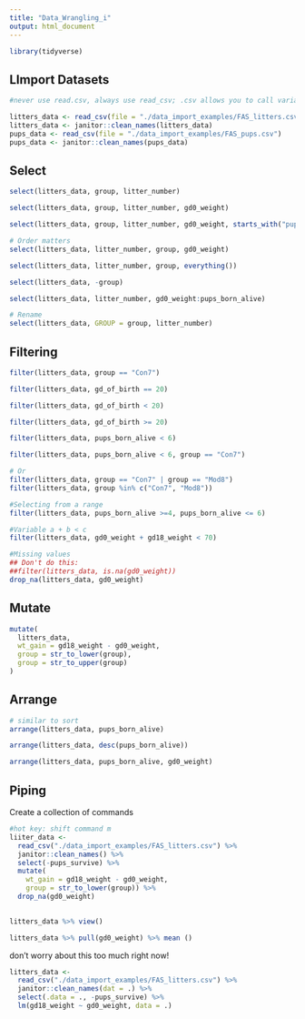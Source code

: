 ```yaml
---
title: "Data_Wrangling_i"
output: html_document
---
```


```r
library(tidyverse)
```


## LImport Datasets
```r
#never use read.csv, always use read_csv; .csv allows you to call variables not using full name

litters_data <- read_csv(file = "./data_import_examples/FAS_litters.csv")
litters_data <- janitor::clean_names(litters_data)
pups_data <- read_csv(file = "./data_import_examples/FAS_pups.csv")
pups_data <- janitor::clean_names(pups_data)
```


## Select
```r
select(litters_data, group, litter_number)

select(litters_data, group, litter_number, gd0_weight)

select(litters_data, group, litter_number, gd0_weight, starts_with("pups"))

# Order matters
select(litters_data, litter_number, group, gd0_weight)

select(litters_data, litter_number, group, everything())

select(litters_data, -group)

select(litters_data, litter_number, gd0_weight:pups_born_alive)

# Rename
select(litters_data, GROUP = group, litter_number)
```

## Filtering

```r
filter(litters_data, group == "Con7")

filter(litters_data, gd_of_birth == 20)

filter(litters_data, gd_of_birth < 20)

filter(litters_data, gd_of_birth >= 20)

filter(litters_data, pups_born_alive < 6)

filter(litters_data, pups_born_alive < 6, group == "Con7")

# Or
filter(litters_data, group == "Con7" | group == "Mod8")
filter(litters_data, group %in% c("Con7", "Mod8"))

#Selecting from a range
filter(litters_data, pups_born_alive >=4, pups_born_alive <= 6)

#Variable a + b < c 
filter(litters_data, gd0_weight + gd18_weight < 70)

#Missing values
## Don't do this: 
##filter(litters_data, is.na(gd0_weight))
drop_na(litters_data, gd0_weight)

```

## Mutate

```r
mutate(
  litters_data,
  wt_gain = gd18_weight - gd0_weight,
  group = str_to_lower(group),
  group = str_to_upper(group)
)
```

## Arrange

```r
# similar to sort 
arrange(litters_data, pups_born_alive)

arrange(litters_data, desc(pups_born_alive))

arrange(litters_data, pups_born_alive, gd0_weight)
```

## Piping

Create a collection of commands
```r
#hot key: shift command m
liiter_data <- 
  read_csv("./data_import_examples/FAS_litters.csv") %>% 
  janitor::clean_names() %>% 
  select(-pups_survive) %>% 
  mutate(
    wt_gain = gd18_weight - gd0_weight,
    group = str_to_lower(group)) %>% 
  drop_na(gd0_weight)
  
```

```r
litters_data %>% view()

litters_data %>% pull(gd0_weight) %>% mean ()
```

don't worry about this too much right now!

```r
litters_data <- 
  read_csv("./data_import_examples/FAS_litters.csv") %>% 
  janitor::clean_names(dat = .) %>% 
  select(.data = ., -pups_survive) %>% 
  lm(gd18_weight ~ gd0_weight, data = .)
  
```


